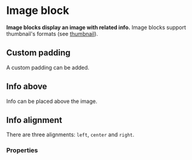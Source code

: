 # Image block

**Image blocks display an image with related info.**
Image blocks support thumbnail's formats (see [thumbnail](/product/components/thumbnail)).

<DemoBlock demo="default" withThemeSwitcher />

## Custom padding

A custom padding can be added.

<DemoBlock demo="image-block-padding" />

## Info above

Info can be placed above the image.

<DemoBlock demo="image-block-above" withThemeSwitcher />

## Info alignment

There are three alignments: `left`, `center` and `right`.

<DemoBlock demo="image-block-alignment" withThemeSwitcher />

### Properties

<PropTable component="ImageBlock" />
